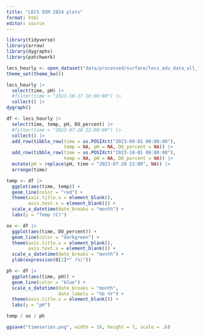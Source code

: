```yaml
---
title: "LECS OSM 2024 plots"
format: html
editor: source
---
```


```r
library(tidyverse)
library(arrow)
library(dygraphs)
library(patchwork)

lecs_hourly <- open_dataset("data/processed/surface/lecs_adv_data_all_filt_cal_hourly.parquet/")
theme_set(theme_bw())
```


```r
lecs_hourly |> 
  select(time, pH) |>
  #filter(time > "2023-10-17 16:00:00") |> 
  collect() |> 
dygraph()
```

```r
df <- lecs_hourly |> 
  select(time, temp, pH, DO_percent) |>
  #filter(time > "2023-07-20 22:00:00") |> 
  collect() |> 
  add_row(tibble_row(time = as.POSIXct("2023-09-01 00:00:00"), 
                     temp = NA, pH = NA, DO_percent = NA)) |> 
  add_row(tibble_row(time = as.POSIXct("2023-10-01 00:00:00"), 
                     temp = NA, pH = NA, DO_percent = NA)) |> 
  mutate(pH = replace(pH, time < "2023-07-20 22:00", NA)) |> 
  arrange(time)
```

```r
temp <- df |> 
  ggplot(aes(time, temp)) +
  geom_line(color = "red") +
  theme(axis.title.x = element_blank(),
        axis.text.x = element_blank()) +
  scale_x_datetime(date_breaks = "month") +
  labs(y = "Temp (C)")

ox <- df |> 
  ggplot(aes(time, DO_percent)) +
  geom_line(color = "darkgreen") +
  theme(axis.title.x = element_blank(),
        axis.text.x = element_blank()) +
  scale_x_datetime(date_breaks = "month") +
  ylab(expression(O[2]*" (%)"))

ph <- df |> 
  ggplot(aes(time, pH)) +
  geom_line(color = "blue") +
  scale_x_datetime(date_breaks = "month",
                   date_labels = "%b %Y") +
  theme(axis.title.x = element_blank()) +
  labs(y = "pH")

temp / ox / ph

ggsave("timeseries.png", width = 16, height = 7, scale = .6)
```

